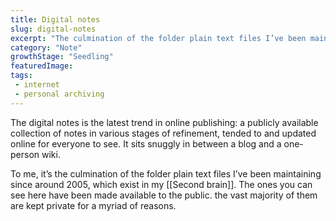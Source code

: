 ```yaml
---
title: Digital notes
slug: digital-notes
excerpt: "The culmination of the folder plain text files I’ve been maintaining since around 2005"
category: "Note"
growthStage: "Seedling"
featuredImage: 
tags:
 - internet
 - personal archiving
---
```

The digital notes is the latest trend in online publishing: a publicly available collection of notes in various stages of refinement, tended to and updated online for everyone to see. It sits snuggly in between a blog and a one-person wiki. 

To me, it’s the culmination of the folder plain text files I’ve been maintaining since around 2005, which exist in my [[Second brain]]. The ones you can see here have been made available to the public. the vast majority of them are kept private for a myriad of reasons.


